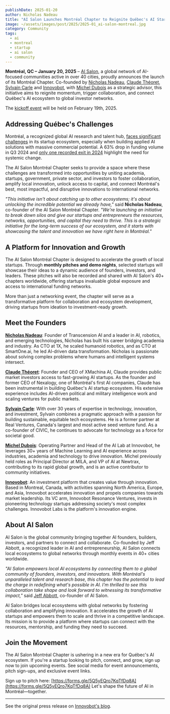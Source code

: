 ```yaml
---
publishDate: 2025-01-20
author: Nicholas Nadeau
title: "AI Salon Launches Montréal Chapter to Reignite Québec's AI Startup Ecosystem"
image: ~/assets/images/post/2025/2025-01_ai-salon-montreal.jpg
category: Community
tags:
  - ai
  - montreal
  - startup
  - ai salon
  - community
---
```


**Montréal, QC – January 20, 2025** – [AI Salon](https://www.aisalon.ai/), a global network of AI-focused communities active in over 40 cities, proudly announces the launch of its Montréal Chapter. Co-founded by [Nicholas Nadeau](https://www.linkedin.com/in/engnadeau/), [Claude Théoret](https://www.linkedin.com/in/cgtheoret/), [Sylvain Carle](https://www.linkedin.com/in/sylvaincarle/) and [Innovobot](https://www.innovobot.com/), with [Michel Dubois](https://www.linkedin.com/in/michelduboisai/) as a strategic advisor, this initiative aims to reignite momentum, trigger collaboration, and connect Québec's AI ecosystem to global investor networks.

The [kickoff event](https://lu.ma/AI-Salon-Montreal-February-2025) will be held on February 19th, 2025.

## Addressing Québec's Challenges

Montréal, a recognized global AI research and talent hub, [faces significant challenges](https://betakit.com/report-quebec-vc-funding-continues-downward-spiral-in-q3-2024-but-shows-early-stage-promise/) in its startup ecosystem, especially when building applied AI solutions with massive commercial potential. A 63% drop in funding volume in Q3 2024 and [only one recorded exit in 2024](https://www.businesswire.com/news/home/20241218565051/en/Trane-Technologies-to-Acquire-BrainBox-AI) highlight the need for systemic change.

The AI Salon Montréal Chapter seeks to provide a space where these challenges are transformed into opportunities by uniting academia, startups, government, private sector, and investors to foster collaboration, amplify local innovation, unlock access to capital, and connect Montréal's best, most impactful, and disruptive innovations to international networks.

_"This initiative isn't about catching up to other ecosystems; it's about unlocking the incredible potential we already have,"_ said **Nicholas Nadeau**, co-founder of the AI Salon Montréal Chapter. _"We're launching an initiative to break down silos and give our startups and entrepreneurs the resources, networks, opportunities, and capital they need to thrive. This is a strategic initiative for the long-term success of our ecosystem, and it starts with showcasing the talent and innovation we have right here in Montréal."_

## A Platform for Innovation and Growth

The AI Salon Montréal Chapter is designed to accelerate the growth of local startups. Through **monthly pitches and demo nights**, selected startups will showcase their ideas to a dynamic audience of founders, investors, and leaders. These pitches will also be recorded and shared with AI Salon's 40+ chapters worldwide, offering startups invaluable global exposure and access to international funding networks.

More than just a networking event, the chapter will serve as a transformative platform for collaboration and ecosystem development, driving startups from ideation to investment-ready growth.

## Meet the Founders

[**Nicholas Nadeau**](https://www.linkedin.com/in/engnadeau/): Founder of Transcension AI and a leader in AI, robotics, and emerging technologies, Nicholas has built his career bridging academia and industry. As CTO at 1X, he scaled humanoid robotics, and as CTO at SmartOne.ai, he led AI-driven data transformation. Nicholas is passionate about solving complex problems where humans and intelligent systems intersect.

[**Claude Théoret**](https://www.linkedin.com/in/cgtheoret/): Founder and CEO of XMachina AI, Claude provides public market investors access to fast-growing AI startups. As the founder and former CEO of Nexalogy, one of Montréal's first AI companies, Claude has been instrumental in building Québec's AI startup ecosystem. His extensive experience includes AI-driven political and military intelligence work and scaling ventures for public markets.

[**Sylvain Carle**](https://www.linkedin.com/in/sylvaincarle/): With over 30 years of expertise in technology, innovation, and investment, Sylvain combines a pragmatic approach with a passion for building sustainable, equitable tech ecosystems. He is a former partner at Real Ventures, Canada's largest and most active seed venture fund. As a co-founder of CIVIC, he continues to advocate for technology as a force for societal good.

[**Michel Dubois**](https://www.linkedin.com/in/michelduboisai/): Operating Partner and Head of the AI Lab at Innovobot, he leverages 30+ years of Machine Learning and AI experience across industries, academia and technology to drive innovation. Michel previously held roles as Principal Director at MILA, and VP of AI at Newtrax, contributing to its rapid global growth, and is an active contributor to community initiatives.

[**Innovobot**](https://www.innovobot.com/): An investment platform that creates value through innovation. Based in Montreal, Canada, with activities spanning North America, Europe, and Asia, Innovobot accelerates innovation and propels companies towards market leadership. Its VC arm, Innovobot Resonance Ventures, invests in pioneering technology startups addressing society's most complex challenges. Innovobot Labs is the platform's innovation engine.

## About AI Salon

AI Salon is the global community bringing together AI founders, builders, investors, and partners to connect and collaborate. Co-founded by Jeff Abbott, a recognized leader in AI and entrepreneurship, AI Salon connects local ecosystems to global networks through monthly events in 40+ cities worldwide.

_"AI Salon empowers local AI ecosystems by connecting them to a global community of founders, investors, and innovators. With Montréal's unparalleled talent and research base, this chapter has the potential to lead the charge in redefining what's possible in AI. I'm thrilled to see this collaboration take shape and look forward to witnessing its transformative impact,"_ said [Jeff Abbott](https://www.linkedin.com/in/jeffreydabbott/), co-founder of AI Salon.

AI Salon bridges local ecosystems with global networks by fostering collaboration and amplifying innovation. It accelerates the growth of AI startups and empowers them to scale and thrive in a competitive landscape. Its mission is to provide a platform where startups can connect with the resources, mentorship, and funding they need to succeed.

## Join the Movement

The AI Salon Montréal Chapter is ushering in a new era for Québec's AI ecosystem. If you're a startup looking to pitch, connect, and grow, sign up now to join upcoming events. See social media for event announcements, pitch sign-ups, and exclusive event links.

Sign up to pitch here: [https://forms.gle/5Q5yEQro7KqTfDq8A](https://forms.gle/5Q5yEQro7KqTfDq8A)
Let's shape the future of AI in Montréal—together.

---

See the original press release on [Innovobot's blog](https://www.innovobot.com/news-insights/news/ai-salon-launches-montreal-chapter-to-reignite-quebecs-ai-startup-ecosystem/).

